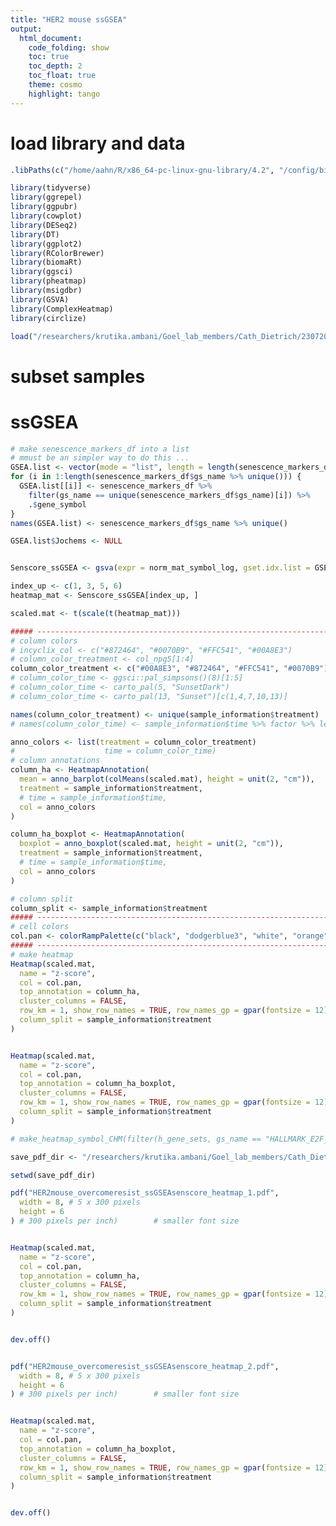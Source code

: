 ```yaml
---
title: "HER2 mouse ssGSEA"
output:
  html_document:
    code_folding: show
    toc: true
    toc_depth: 2
    toc_float: true
    theme: cosmo
    highlight: tango
---
```


# load library and data

```r
.libPaths(c("/home/aahn/R/x86_64-pc-linux-gnu-library/4.2", "/config/binaries/R/4.2.0/R_libraries", "/config/binaries/R/4.2.0/lib64/R/library"))
```

```r
library(tidyverse)
library(ggrepel)
library(ggpubr)
library(cowplot)
library(DESeq2)
library(DT)
library(ggplot2)
library(RColorBrewer)
library(biomaRt)
library(ggsci)
library(pheatmap)
library(msigdbr)
library(GSVA)
library(ComplexHeatmap)
library(circlize)
```

```r
load("/researchers/krutika.ambani/Goel_lab_members/Cath_Dietrich/230720_ABEMA_ARC_COMBO_VEH_primary_mouse_tumour_upfront/R_analysis/1.QC_prep/data/RData/prep.RData")
```

# subset samples

# ssGSEA

```r
# make senescence_markers_df into a list
# mmust be an simpler way to do this ...
GSEA.list <- vector(mode = "list", length = length(senescence_markers_df$gs_name %>% unique()))
for (i in 1:length(senescence_markers_df$gs_name %>% unique())) {
  GSEA.list[[i]] <- senescence_markers_df %>%
    filter(gs_name == unique(senescence_markers_df$gs_name)[i]) %>%
    .$gene_symbol
}
names(GSEA.list) <- senescence_markers_df$gs_name %>% unique()

GSEA.list$Jochems <- NULL


Senscore_ssGSEA <- gsva(expr = norm_mat_symbol_log, gset.idx.list = GSEA.list, mx.diff = TRUE, verbose = TRUE, parallel.sz = 2, method = "ssgsea") %>% data.frame()
```


```r
index_up <- c(1, 3, 5, 6)
heatmap_mat <- Senscore_ssGSEA[index_up, ]

scaled.mat <- t(scale(t(heatmap_mat)))

##### ----------------------------------------------------------------------------------------------------
# column colors
# incyclix_col <- c("#872464", "#0070B9", "#FFC541", "#00A8E3")
# column_color_treatment <- col_npg5[1:4]
column_color_treatment <- c("#00A8E3", "#872464", "#FFC541", "#0070B9")
# column_color_time <- ggsci::pal_simpsons()(8)[1:5]
# column_color_time <- carto_pal(5, "SunsetDark")
# column_color_time <- carto_pal(13, "Sunset")[c(1,4,7,10,13)]

names(column_color_treatment) <- unique(sample_information$treatment)
# names(column_color_time) <- sample_information$time %>% factor %>% levels

anno_colors <- list(treatment = column_color_treatment)
#                    time = column_color_time)
# column annotations
column_ha <- HeatmapAnnotation(
  mean = anno_barplot(colMeans(scaled.mat), height = unit(2, "cm")),
  treatment = sample_information$treatment,
  # time = sample_information$time,
  col = anno_colors
)

column_ha_boxplot <- HeatmapAnnotation(
  boxplot = anno_boxplot(scaled.mat, height = unit(2, "cm")),
  treatment = sample_information$treatment,
  # time = sample_information$time,
  col = anno_colors
)

# column split
column_split <- sample_information$treatment
##### ----------------------------------------------------------------------------------------------------
# cell colors
col.pan <- colorRampPalette(c("black", "dodgerblue3", "white", "orange", "red"))(100)
##### ----------------------------------------------------------------------------------------------------
# make heatmap
Heatmap(scaled.mat,
  name = "z-score",
  col = col.pan,
  top_annotation = column_ha,
  cluster_columns = FALSE,
  row_km = 1, show_row_names = TRUE, row_names_gp = gpar(fontsize = 12),
  column_split = sample_information$treatment
)


Heatmap(scaled.mat,
  name = "z-score",
  col = col.pan,
  top_annotation = column_ha_boxplot,
  cluster_columns = FALSE,
  row_km = 1, show_row_names = TRUE, row_names_gp = gpar(fontsize = 12),
  column_split = sample_information$treatment
)

# make_heatmap_symbol_CHM(filter(h_gene_sets, gs_name == "HALLMARK_E2F_TARGETS")$gene_symbol, kmeansrows_number = 1)
```



```r
save_pdf_dir <- "/researchers/krutika.ambani/Goel_lab_members/Cath_Dietrich/230720_ABEMA_ARC_COMBO_VEH_primary_mouse_tumour_upfront/R_analysis/paper_figures/figures_output"

setwd(save_pdf_dir)

pdf("HER2mouse_overcomeresist_ssGSEAsenscore_heatmap_1.pdf",
  width = 8, # 5 x 300 pixels
  height = 6
) # 300 pixels per inch)        # smaller font size


Heatmap(scaled.mat,
  name = "z-score",
  col = col.pan,
  top_annotation = column_ha,
  cluster_columns = FALSE,
  row_km = 1, show_row_names = TRUE, row_names_gp = gpar(fontsize = 12),
  column_split = sample_information$treatment
)


dev.off()


pdf("HER2mouse_overcomeresist_ssGSEAsenscore_heatmap_2.pdf",
  width = 8, # 5 x 300 pixels
  height = 6
) # 300 pixels per inch)        # smaller font size


Heatmap(scaled.mat,
  name = "z-score",
  col = col.pan,
  top_annotation = column_ha_boxplot,
  cluster_columns = FALSE,
  row_km = 1, show_row_names = TRUE, row_names_gp = gpar(fontsize = 12),
  column_split = sample_information$treatment
)


dev.off()
```

